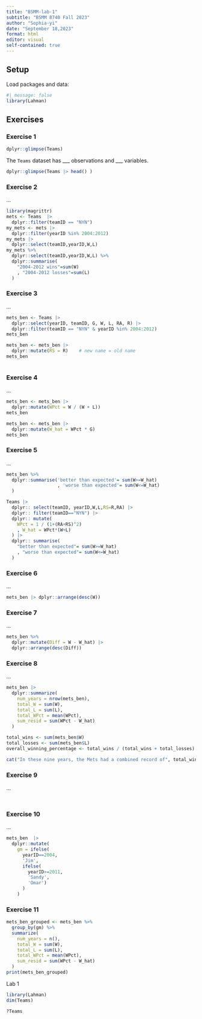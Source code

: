 ```yaml
---
title: "BSMM-lab-1"
subtitle: "BSMM 8740 Fall 2023"
author: "Sophia-yi"
date: "September 18,2023"
format: html
editor: visual
self-contained: true
---
```


## Setup

Load packages and data:

```r
#| message: false
library(Lahman)
```

## Exercises

### Exercise 1

```r
dplyr::glimpse(Teams)
```

The `Teams` dataset has \_\_\_ observations and \_\_\_ variables.

```r
dplyr::glimpse(Teams |> head() )
```

### Exercise 2

...

```r
library(magrittr)
mets <- Teams  |>
  dplyr::filter(teamID == "NYN")
my_mets <- mets |>
  dplyr::filter(yearID %in% 2004:2012)
my_mets |> 
  dplyr::select(teamID,yearID,W,L)
my_mets %>%
  dplyr::select(teamID,yearID,W,L) %>%
  dplyr::summarise(
    "2004-2012 wins"=sum(W)
    , "2004-2012 losses"=sum(L)
  )
```

### Exercise 3

...

```r
mets_ben <- Teams |>
  dplyr::select(yearID, teamID, G, W, L, RA, R) |>
  dplyr::filter(teamID == "NYN" & yearID %in% 2004:2012)
mets_ben
```

```r
mets_ben <- mets_ben |>
  dplyr::mutate(RS = R)    # new name = old name
mets_ben
  
```

### Exercise 4

...

```r
mets_ben <- mets_ben |>
  dplyr::mutate(WPct = W / (W + L))
mets_ben

```

```r
mets_ben <- mets_ben |>
  dplyr::mutate(W_hat = WPct * G)
mets_ben
```

### Exercise 5

...

```r
mets_ben %>%
  dplyr::summarise('better than expected'= sum(W>=W_hat)
                   , 'worse than expected'= sum(W<=W_hat)
  )
```

```r
Teams |>
  dplyr:: select(teamID, yearID,W,L,RS=R,RA) |>
  dplyr:: filter(teamID=="NYN") |>
  dplyr:: mutate(
    WPct = 1 / (1+(RA+RS)^2)
    , W_hat = WPct*(W+L)
  ) |>
  dplyr:: summarise(
    "better than expected"= sum(W>=W_hat)
    , "worse than expected"= sum(W<=W_hat)
  )
```

### Exercise 6

...

```r
mets_ben |> dplyr::arrange(desc(W))

```

### Exercise 7

...

```r
mets_ben %>% 
  dplyr::mutate(Diff = W - W_hat) |>
  dplyr::arrange(desc(Diff))
```

### Exercise 8

...

```r
mets_ben |>
  dplyr::summarize(
    num_years = nrow(mets_ben), 
    total_W = sum(W), 
    total_L = sum(L), 
    total_WPct = mean(WPct), 
    sum_resid = sum(WPct - W_hat)
  )
```

```r
total_wins <- sum(mets_ben$W)
total_losses <- sum(mets_ben$L)
overall_winning_percentage <- total_wins / (total_wins + total_losses)

cat("In these nine years, the Mets had a combined record of", total_wins, "wins and", total_losses, "losses, for an overall winning percentage of", overall_winning_percentage)

```

### Exercise 9

...

```         
```

```         
```

### Exercise 10

...

```r
mets_ben  |>
  dplyr::mutate(
    gm = ifelse(
      yearID==2004,
      'Jim',
      ifelse(
        yearID>=2011,
        'Sandy',
        'Omar')
      )
    )
```

### Exercise 11

```r

mets_ben_grouped <- mets_ben %>%
  group_by(gm) %>%
  summarize(
    num_years = n(),
    total_W = sum(W),
    total_L = sum(L),
    total_WPct = mean(WPct),
    sum_resid = sum(WPct - W_hat)
  )
print(mets_ben_grouped)
```

Lab 1

```r
library(Lahman)
dim(Teams)
```

```r
?Teams
```

